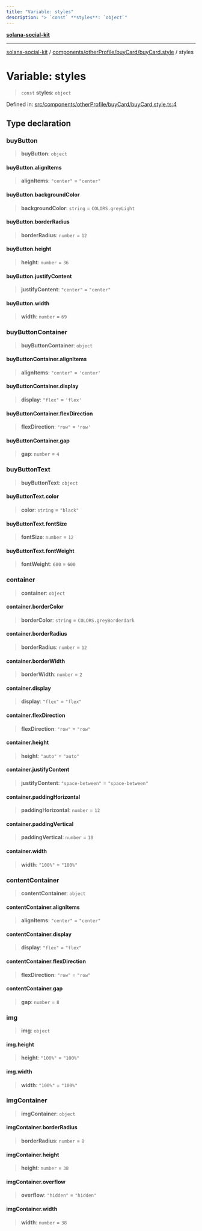 ```yaml
---
title: "Variable: styles"
description: "> `const` **styles**: `object`"
---
```


[**solana-social-kit**](../../../../../README.mdx)

***

[solana-social-kit](../../../../../README.mdx) / [components/otherProfile/buyCard/buyCard.style](../README.mdx) / styles

# Variable: styles

> `const` **styles**: `object`

Defined in: [src/components/otherProfile/buyCard/buyCard.style.ts:4](https://github.com/SendArcade/solana-app-kit/blob/bd4b3556b8f469c27ebb06f4df65b3a36b43ba3b/src/components/otherProfile/buyCard/buyCard.style.ts#L4)

## Type declaration

### buyButton

> **buyButton**: `object`

#### buyButton.alignItems

> **alignItems**: `"center"` = `"center"`

#### buyButton.backgroundColor

> **backgroundColor**: `string` = `COLORS.greyLight`

#### buyButton.borderRadius

> **borderRadius**: `number` = `12`

#### buyButton.height

> **height**: `number` = `36`

#### buyButton.justifyContent

> **justifyContent**: `"center"` = `"center"`

#### buyButton.width

> **width**: `number` = `69`

### buyButtonContainer

> **buyButtonContainer**: `object`

#### buyButtonContainer.alignItems

> **alignItems**: `"center"` = `'center'`

#### buyButtonContainer.display

> **display**: `"flex"` = `'flex'`

#### buyButtonContainer.flexDirection

> **flexDirection**: `"row"` = `'row'`

#### buyButtonContainer.gap

> **gap**: `number` = `4`

### buyButtonText

> **buyButtonText**: `object`

#### buyButtonText.color

> **color**: `string` = `"black"`

#### buyButtonText.fontSize

> **fontSize**: `number` = `12`

#### buyButtonText.fontWeight

> **fontWeight**: `600` = `600`

### container

> **container**: `object`

#### container.borderColor

> **borderColor**: `string` = `COLORS.greyBorderdark`

#### container.borderRadius

> **borderRadius**: `number` = `12`

#### container.borderWidth

> **borderWidth**: `number` = `2`

#### container.display

> **display**: `"flex"` = `"flex"`

#### container.flexDirection

> **flexDirection**: `"row"` = `"row"`

#### container.height

> **height**: `"auto"` = `"auto"`

#### container.justifyContent

> **justifyContent**: `"space-between"` = `"space-between"`

#### container.paddingHorizontal

> **paddingHorizontal**: `number` = `12`

#### container.paddingVertical

> **paddingVertical**: `number` = `10`

#### container.width

> **width**: `"100%"` = `"100%"`

### contentContainer

> **contentContainer**: `object`

#### contentContainer.alignItems

> **alignItems**: `"center"` = `"center"`

#### contentContainer.display

> **display**: `"flex"` = `"flex"`

#### contentContainer.flexDirection

> **flexDirection**: `"row"` = `"row"`

#### contentContainer.gap

> **gap**: `number` = `8`

### img

> **img**: `object`

#### img.height

> **height**: `"100%"` = `"100%"`

#### img.width

> **width**: `"100%"` = `"100%"`

### imgContainer

> **imgContainer**: `object`

#### imgContainer.borderRadius

> **borderRadius**: `number` = `8`

#### imgContainer.height

> **height**: `number` = `38`

#### imgContainer.overflow

> **overflow**: `"hidden"` = `"hidden"`

#### imgContainer.width

> **width**: `number` = `38`
